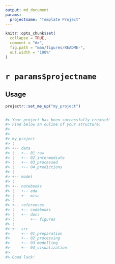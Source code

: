 ```yaml
---
output: md_document
params:
  projectname: "Template Project"
---
```


<!-- README.md is generated from README.Rmd. Please edit that file -->

```r
knitr::opts_chunk$set(
  collapse = TRUE,
  comment = "#>",
  fig.path = "man/figures/README-",
  out.width = "100%"
)
```

# `r params$projectname`

<!-- badges: start -->
<!-- badges: end -->

## Usage

```r 
projectr::set_me_up("my_project")


#> Your project has been successfully created!
#> Find below an ouline of your structure:
#> 
#> 
#> my_project               
#> ¦                        
#> +-- data                 
#> ¦   +-- 01_raw           
#> ¦   +-- 02_intermediate  
#> ¦   +-- 03_processed     
#> ¦   +-- 04_predictions   
#> ¦                        
#> +-- model                
#> ¦                        
#> +-- notebooks            
#> ¦   +-- eda              
#> ¦   +-- misc             
#> ¦                        
#> +-- references           
#> ¦   +-- codebooks        
#> ¦   +-- docs             
#> ¦       +-- figures      
#> ¦                        
#> +-- src                  
#>     +-- 01_preparation   
#>     +-- 02_processing    
#>     +-- 03_modelling     
#>     +-- 04_visualization 
#> 
#> Good luck!
```
